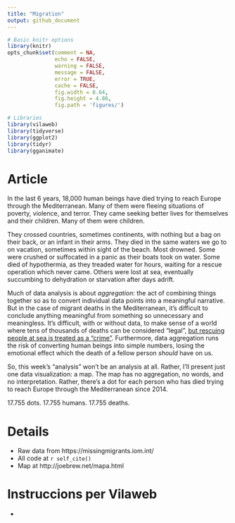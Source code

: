 ```yaml
---
title: "Migration"
output: github_document
---
```



```r
# Basic knitr options
library(knitr)
opts_chunk$set(comment = NA, 
               echo = FALSE, 
               warning = FALSE, 
               message = FALSE, 
               error = TRUE, 
               cache = FALSE,
               fig.width = 8.64,
               fig.height = 4.86,
               fig.path = 'figures/')
```


```r
# Libraries
library(vilaweb)
library(tidyverse)
library(ggplot2)
library(tidyr)
library(gganimate)
```

# Article

In the last 6 years, 18,000 human beings have died trying to reach Europe through the Mediterranean. Many of them were fleeing situations of poverty, violence, and terror. They came seeking better lives for themselves and their children. Many of them were children.

They crossed countries, sometimes continents, with nothing but a bag on their back, or an infant in their arms. They died in the same waters we go to on vacation, sometimes within sight of the beach. Most drowned. Some were crushed or suffocated in a panic as their boats took on water. Some died of hypothermia, as they treaded water for hours, waiting for a rescue operation which never came. Others were lost at sea, eventually succumbing to dehydration or starvation after days adrift. 

Much of data analysis is about _aggregation_: the act of combining things together so as to convert individual data points into a meaningful narrative. But in the case of migrant deaths in the Mediterranean, it's difficult to conclude anything meaningful from something so unnecessary and meaningless. It's difficult, with or without data, to make sense of a world where tens of thousands of deaths can be considered "legal", [but rescuing people at sea is treated as a "crime"](https://www.vilaweb.cat/noticies/calvo-recorda-a-lopen-arms-que-no-te-permis-per-fer-rescats-i-que-sarrisca-a-sancions/). Furthermore, data aggregation runs the risk of converting human beings into simple numbers, losing the emotional effect which the death of a fellow person _should_ have on us.

So, this week's "analysis" won't be an analysis at all. Rather, I'll present just one data visualization: a map. The map has no aggregation, no words, and no interpretation. Rather, there's a dot for each person who has died trying to reach Europe through the Mediterranean since 2014.

17.755 dots. 17.755 humans. 17.755 deaths.

# Details
- Raw data from https://missingmigrants.iom.int/
- All code at `r self_cite()` 
- Map at http://joebrew.net/mapa.html

# Instruccions per Vilaweb

- 



